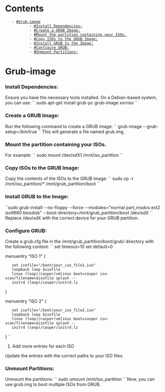 = Contents =
    - [[#Grub-image]]
            - [[#Install Dependencies:]]
            - [[#Create a GRUB Image:]]
            - [[#Mount the partition containing your ISOs.]]
            - [[#Copy ISOs to the GRUB Image:]]
            - [[#Install GRUB to the Image:]]
            - [[#Configure GRUB:]]
            - [[#Unmount Partitions:]]

= Grub-image =


=== Install Dependencies: ===
Ensure you have the necessary tools installed. On a Debian-based system, you can use:
``
sudo apt-get install grub-pc grub-image xorriso
``
=== Create a GRUB Image: ===
Run the following command to create a GRUB image:
``
grub-image --grub-setup=/bin/true
``
This will generate a file named grub.img.

=== Mount the partition containing your ISOs. ===
For example:
``
sudo mount /dev/sdX1 /mnt/iso_partition
``
=== Copy ISOs to the GRUB Image: ===
Copy the contents of the ISOs to the GRUB image:
``
sudo cp -r /mnt/iso_partition/* /mnt/grub_partition/boot
``
=== Install GRUB to the Image: ===

``sudo grub-install --no-floppy --force --modules="normal part_msdos ext2 iso9660 biosdisk" --boot-directory=/mnt/grub_partition/boot /dev/sdX
``
Replace /dev/sdX with the correct device for your GRUB partition.

=== Configure GRUB: ===
Create a grub.cfg file in the /mnt/grub_partition/boot/grub/ directory with the following content:
``
set timeout=10
set default=0

menuentry "ISO 1" {
    set isofile="/boot/your_iso_file1.iso"
    loopback loop $isofile
    linux (loop)/casper/vmlinuz boot=casper iso-scan/filename=$isofile splash --
    initrd (loop)/casper/initrd.lz
}

menuentry "ISO 2" {
    set isofile="/boot/your_iso_file2.iso"
    loopback loop $isofile
    linux (loop)/casper/vmlinuz boot=casper iso-scan/filename=$isofile splash --
    initrd (loop)/casper/initrd.lz
}
``
# Add more entries for each ISO
Update the entries with the correct paths to your ISO files.

=== Unmount Partitions: ===
Unmount the partitions:
``
sudo umount /mnt/iso_partition
``
Now, you can use grub.img to boot multiple ISOs from GRUB.
